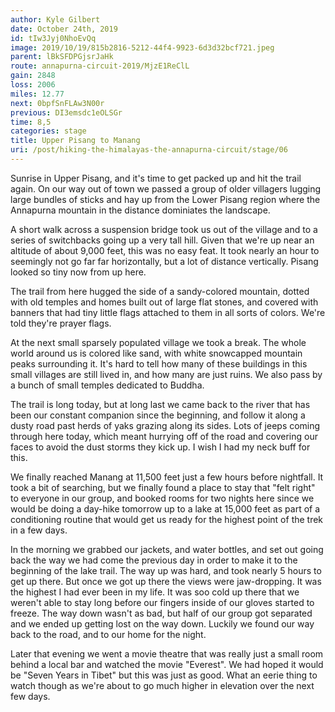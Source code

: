 ```yaml
---
author: Kyle Gilbert
date: October 24th, 2019
id: tIw3Jyj0NhoEvQq
image: 2019/10/19/815b2816-5212-44f4-9923-6d3d32bcf721.jpeg
parent: lBkSFDPGjsrJaHk
route: annapurna-circuit-2019/MjzE1ReClL
gain: 2848
loss: 2006
miles: 12.77
next: 0bpfSnFLAw3N00r
previous: DI3emsdc1eOLSGr
time: 8,5
categories: stage
title: Upper Pisang to Manang
uri: /post/hiking-the-himalayas-the-annapurna-circuit/stage/06
---
```


<Stats />

<Route />

Sunrise in Upper Pisang, and it's time to get packed up and hit the trail again.
On our way out of town we passed a group of older villagers lugging large
bundles of sticks and hay up from the Lower Pisang region where the Annapurna
mountain in the distance dominiates the landscape.

A short walk across a suspension bridge took us out of the village and to
a series of switchbacks going up a very tall hill. Given that we're up near an
altitude of about 9,000 feet, this was no easy feat. It took nearly an hour
to seemingly not go far far horizontally, but a lot of distance vertically.
Pisang looked so tiny now from up here.

The trail from here hugged the side of a sandy-colored mountain, dotted with
old temples and homes built out of large flat stones, and covered with banners
that had tiny little flags attached to them in all sorts of colors. We're told
they're prayer flags.

At the next small sparsely populated village we took a break. The whole world
around us is colored like sand, with white snowcapped mountain peaks surrounding
it. It's hard to tell how many of these buildings in this small villages are
still lived in, and how many are just ruins. We also pass by a bunch of small
temples dedicated to Buddha.

The trail is long today, but at long last we came back to the river that has
been our constant companion since the beginning, and follow it along a dusty
road past herds of yaks grazing along its sides. Lots of jeeps coming through
here today, which meant hurrying off of the road and covering our faces to
avoid the dust storms they kick up. I wish I had my neck buff for this.

We finally reached Manang at 11,500 feet just a few hours before nightfall. It
took a bit of searching, but we finally found a place to stay that "felt right"
to everyone in our group, and booked rooms for two nights here since we would be
doing a day-hike tomorrow up to a lake at 15,000 feet as part of a conditioning
routine that would get us ready for the highest point of the trek in a few days.

In the morning we grabbed our jackets, and water bottles, and set out going back
the way we had come the previous day in order to make it to the beginning of the
lake trail. The way up was hard, and took nearly 5 hours to get up there. But
once we got up there the views were jaw-dropping. It was the highest I had
ever been in my life. It was soo cold up there that we weren't able to stay
long before our fingers inside of our gloves started to freeze. The way down
wasn't as bad, but half of our group got separated and we ended up getting lost
on the way down. Luckily we found our way back to the road, and to our home
for the night.

Later that evening we went a movie theatre that was really just a small room
behind a local bar and watched the movie "Everest". We had hoped it would be
"Seven Years in Tibet" but this was just as good. What an eerie thing to watch
though as we're about to go much higher in elevation over the next few days.

